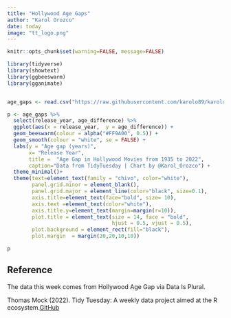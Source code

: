 ```yaml
---
title: "Hollywood Age Gaps"
author: "Karol Orozco"
date: today
image: "tt_logo.png"
---
```


```r
knitr::opts_chunk$set(warning=FALSE, message=FALSE)

library(tidyverse)
library(showtext)
library(ggbeeswarm)
library(gganimate)


age_gaps <- read.csv("https://raw.githubusercontent.com/karolo89/karolo_website/main/data/2023/2023-02-14/age_gaps.csv")

```


```r
p <- age_gaps %>% 
  select(release_year, age_difference) %>%
  ggplot(aes(x = release_year,  y = age_difference)) +
  geom_beeswarm(colour = alpha("#FF9A00", 0.5)) +
  geom_smooth(colour = "white", se = FALSE) +
  labs(y = "Age gap (years)",
       x= "Release Year",
       title =  "Age Gap in Hollywood Movies from 1935 to 2022",
       caption="Data from TidyTuesday | Chart by @Karol_Orozco") +
  theme_minimal()+
  theme(text=element_text(family = "chivo", color="white"), 
        panel.grid.minor = element_blank(),
        panel.grid.major = element_line(color="black", size=0.1),
        axis.title=element_text(face="bold", size= 10),
        axis.text =element_text(color="white"),
        axis.title.y=element_text(margin=margin(r=10)),
        plot.title = element_text(size = 14, face = "bold", 
                                  hjust = 0.5, vjust = 0.5),
        plot.background = element_rect(fill="black"),
        plot.margin  = margin(20,20,10,10))

p
```




## Reference

The data this week comes from Hollywood Age Gap via Data Is Plural.

Thomas Mock (2022). Tidy Tuesday: A weekly data project aimed at the R ecosystem.[GitHub](https://github.com/rfordatascience/tidytuesday)
